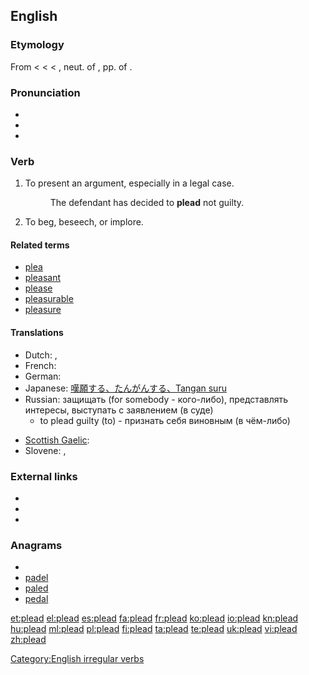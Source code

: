 ==English==

===Etymology===
From {{etyl|enm}} < {{etyl|fro}} {{term|lang=fro|plaider||to plead, offer a plea}} < {{term|lang=fro|plait}} < {{etyl|ML.}} {{term|lang=la|placitum||a decree, sentece, suit, plea, etc., L. an opinion, determination, prescription, order, lit. that which is pleasing, pleasure}}, neut. of {{term|lang=la|placitus}}, pp. of {{term|lang=la|placere||to please}}.

===Pronunciation===
* {{IPA|/'pliːd/}}
* {{audio|en-us-plead.ogg|Audio (US)}}
* {{rhymes|iːd}}

===Verb===
{{en-verb|pleads|pleading|'''[[pled]]''' ''(North American and Scottish English)'' or '''[[pleaded]]''' ''(UK)''}}

# To present an argument, especially in a legal case.
#: The defendant has decided to '''plead''' not guilty.
# To beg, beseech, or implore.

====Related terms====
* [[plea]]
* [[pleasant]]
* [[please]]
* [[pleasurable]]
* [[pleasure]]

====Translations====
{{trans-top|To present an argument}}
* Dutch: {{t-|nl|pleiten}}, {{t+|nl|bepleiten}}
* French: {{t+|fr|plaider}}
* German: {{t+|de|plädieren}}
* Japanese: [[嘆願する、たんがんする、Tangan suru]]
* Russian: защищать (for somebody - кого-либо), представлять интересы, выступать с заявлением (в суде)
** to plead guilty (to) - признать себя виновным (в чём-либо)
{{trans-mid}}
* [[Scottish Gaelic]]: {{t|gd|tagair}}
* Slovene: {{t|sl|pledirati}},  {{t|sl|zagovarjati se}}
{{trans-bottom}}

===External links===
* {{R:Webster 1913}}
* {{R:Century 1911}}
* {{R:OneLook}}

===Anagrams===
* {{alphagram|adelp}}
* [[padel#English|padel]]
* [[paled#English|paled]]
* [[pedal#English|pedal]]

[[Category:English irregular verbs]]

[[et:plead]]
[[el:plead]]
[[es:plead]]
[[fa:plead]]
[[fr:plead]]
[[ko:plead]]
[[io:plead]]
[[kn:plead]]
[[hu:plead]]
[[ml:plead]]
[[pl:plead]]
[[fi:plead]]
[[ta:plead]]
[[te:plead]]
[[uk:plead]]
[[vi:plead]]
[[zh:plead]]